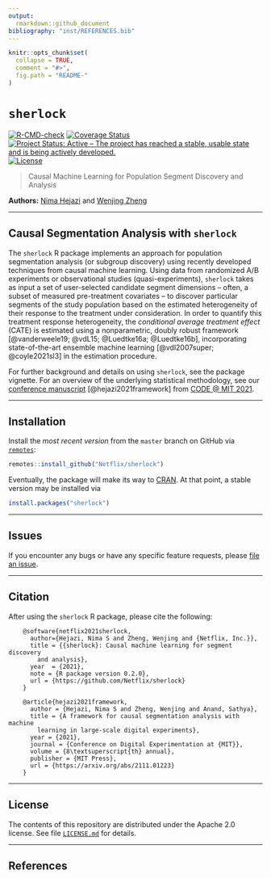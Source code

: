 ```yaml
---
output:
  rmarkdown::github_document
bibliography: "inst/REFERENCES.bib"
---
```


<!-- README.md is generated from README.Rmd. Please edit that file -->

```r
knitr::opts_chunk$set(
  collapse = TRUE,
  comment = "#>",
  fig.path = "README-"
)
```

# `sherlock`

<!-- badges: start -->
[![R-CMD-check](https://github.com/Netflix/sherlock/workflows/R-CMD-check/badge.svg)](https://github.com/Netflix/sherlock/actions)
[![Coverage Status](https://img.shields.io/codecov/c/github/Netflix/sherlock/master.svg)](https://codecov.io/github/Netflix/sherlock?branch=master)
[![Project Status: Active – The project has reached a stable, usable state and is being actively developed.](https://www.repostatus.org/badges/latest/active.svg)](https://www.repostatus.org/#active)
[![License](https://img.shields.io/badge/License-Apache%202.0-blue.svg)](https://opensource.org/licenses/Apache-2.0)
<!-- badges: end -->

> Causal Machine Learning for Population Segment Discovery and Analysis

__Authors:__ [Nima Hejazi](https://nimahejazi.org) and [Wenjing
Zheng](https://www.linkedin.com/in/wenjing-zheng/)

---

## Causal Segmentation Analysis with `sherlock`

The `sherlock` R package implements an approach for population segmentation
analysis (or subgroup discovery) using recently developed techniques from causal
machine learning. Using data from randomized A/B experiments or observational
studies (quasi-experiments), `sherlock` takes as input a set of user-selected
candidate segment dimensions -- often, a subset of measured pre-treatment
covariates -- to discover particular segments of the study population based on
the estimated heterogeneity of their response to the treatment under
consideration. In order to quantify this treatment response heterogeneity, the
_conditional average treatment effect_ (CATE) is estimated using a
nonparametric, doubly robust framework [@vanderweele19; @vdL15; @Luedtke16a;
@Luedtke16b], incorporating state-of-the-art ensemble machine learning
[@vdl2007super; @coyle2021sl3] in the estimation procedure.

For further background and details on using `sherlock`, see the package vignette.
For an overview of the underlying statistical methodology, see our [conference
manuscript](https://arxiv.org/abs/2111.01223) [@hejazi2021framework] from
[CODE @ MIT 2021](https://ide.mit.edu/events/2021-conference-on-digital-experimentation-mit-codemit/).

---

## Installation

Install the _most recent version_ from the `master` branch on GitHub via
[`remotes`](https://CRAN.R-project.org/package=remotes):

```r
remotes::install_github("Netflix/sherlock")
```

Eventually, the package will make its way to [CRAN](https://CRAN.R-project.org).
At that point, a stable version may be installed via

```r
install.packages("sherlock")
```

---

## Issues

If you encounter any bugs or have any specific feature requests, please [file an
issue](https://github.com/Netflix/sherlock/issues).

---

## Citation

After using the `sherlock` R package, please cite the following:

        @software{netflix2021sherlock,
          author={Hejazi, Nima S and Zheng, Wenjing and {Netflix, Inc.}},
          title = {{sherlock}: Causal machine learning for segment discovery
            and analysis},
          year  = {2021},
          note = {R package version 0.2.0},
          url = {https://github.com/Netflix/sherlock}
        }

        @article{hejazi2021framework,
          author = {Hejazi, Nima S and Zheng, Wenjing and Anand, Sathya},
          title = {A framework for causal segmentation analysis with machine
            learning in large-scale digital experiments},
          year = {2021},
          journal = {Conference on Digital Experimentation at {MIT}},
          volume = {8\textsuperscript{th} annual},
          publisher = {MIT Press},
          url = {https://arxiv.org/abs/2111.01223}
        }

---

## License

The contents of this repository are distributed under the Apache 2.0 license.
See file
[`LICENSE.md`](https://github.com/Netflix/sherlock/blob/master/LICENSE.md) for
details.

---

## References

